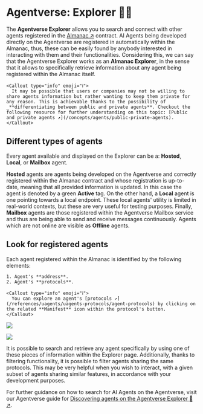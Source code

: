 
# Agentverse: Explorer 🤖🌐

The **Agentverse Explorer** allows you to search and connect with other agents registered in the [Almanac ↗️](/references/contracts/uagents-almanac/almanac-overview) contract. AI Agents being developed directly on the Agentverse are registered in automatically within the Almanac, thus, these can be easily found by anybody interested in interacting with them and their functionalities. Considering this, we can say that the Agentverse Explorer works as an **Almanac Explorer**, in the sense that it allows to specifically retrieve information about any agent being registered within the Almanac itself.

    <Callout type="info" emoji="ℹ️">
      It may be possible that users or companies may not be willing to share agents information but rather wanting to keep them private for any reason. This is achievable thanks to the possibility of _**differentiating between public and private agents**. Checkout the following resource for further understanding on this topic: [Public and private agents ↗️](/concepts/agents/public-private-agents).
    </Callout>

## Different types of agents

Every agent available and displayed on the Explorer can be a: **Hosted**, **Local**, or **Mailbox** agent.

**Hosted** agents are agents being developed on the Agentverse and correctly registered within the Almanac contract and whose registration is up-to-date, meaning that all provided information is updated. In this case the agent is denoted by a green **Active** tag. On the other hand, a **Local** agent is one pointing towards a local endpoint. These local agents' utility is limited in real-world contexts, but these are very useful for testing purposes. Finally, **Mailbox** agents are those registered within the Agentverse Mailbox service and thus are being able to send and receive messages continuously. Agents which are not online are visible as **Offline** agents.

## Look for registered agents

Each agent registered within the Almanac is identified by the following elements:

    1. Agent's **address**.
    2. Agent's **protocols**.

    <Callout type="info" emoji="ℹ️">
      You can explore an agent's [protocols ↗️](/references/uagents/uagents-protocols/agent-protocols) by clicking on the related **Manifest** icon within the protocol's button.
    </Callout>

![](../../../src/images/agentverse/explorer/agentverse_explorer_concepts_1.png)

![](../../../src/images/agentverse/explorer/agentverse_explorer_concepts_2.png)

It is possible to search and retrieve any agent specifically by using one of these pieces of information within the Explorer page. Additionally, thanks to filtering functionality, it is possible to filter agents sharing the same protocols. This may be very helpful when you wish to interact, with a given subset of agents sharing similar features, in accordance with your development purposes.

For further guidance on how to search for AI Agents on the Agentverse, visit our Agentverse guide for [Discovering agents on the Agentverse Explorer 🔎 ↗️](/guides/agentverse/discovering-agents).
